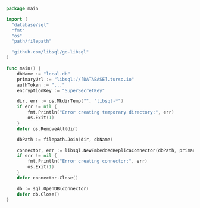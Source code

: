 ```go Go
package main

import (
  "database/sql"
  "fmt"
  "os"
  "path/filepath"

  "github.com/libsql/go-libsql"
)

func main() {
    dbName := "local.db"
    primaryUrl := "libsql://[DATABASE].turso.io"
    authToken := "..."
    encryptionKey := "SuperSecretKey"

    dir, err := os.MkdirTemp("", "libsql-*")
    if err != nil {
        fmt.Println("Error creating temporary directory:", err)
        os.Exit(1)
    }
    defer os.RemoveAll(dir)

    dbPath := filepath.Join(dir, dbName)

    connector, err := libsql.NewEmbeddedReplicaConnector(dbPath, primaryUrl, authToken, false, encryptionKey)
    if err != nil {
        fmt.Println("Error creating connector:", err)
        os.Exit(1)
    }
    defer connector.Close()

    db := sql.OpenDB(connector)
    defer db.Close()
}
```
